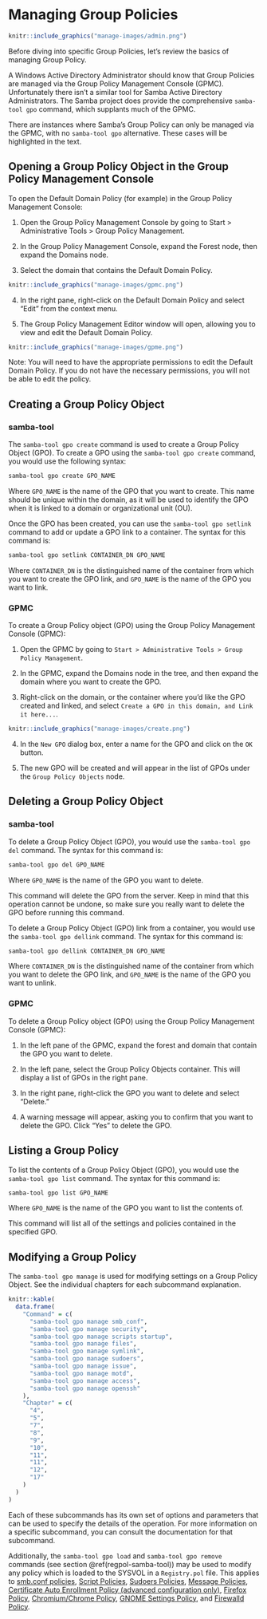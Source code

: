 # Managing Group Policies {#manage}

```r
knitr::include_graphics("manage-images/admin.png")
```

Before diving into specific Group Policies, let's review the basics of managing Group Policy.

A Windows Active Directory Administrator should know that Group Policies are managed via the Group Policy Management Console (GPMC). Unfortunately there isn't a similar tool for Samba Active Directory Administrators. The Samba project does provide the comprehensive `samba-tool gpo` command, which supplants much of the GPMC.
\index{Group Policy Management Console}

There are instances where Samba's Group Policy can only be managed via the GPMC, with no `samba-tool gpo` alternative. These cases will be highlighted in the text.

## Opening a Group Policy Object in the Group Policy Management Console {#gpopen}

To open the Default Domain Policy (for example) in the Group Policy Management Console:

1. Open the Group Policy Management Console by going to Start > Administrative Tools > Group Policy Management.

2. In the Group Policy Management Console, expand the Forest node, then expand the Domains node.

3. Select the domain that contains the Default Domain Policy.

```r
knitr::include_graphics("manage-images/gpmc.png")
```

4. In the right pane, right-click on the Default Domain Policy and select "Edit" from the context menu.

5. The Group Policy Management Editor window will open, allowing you to view and edit the Default Domain Policy.

\index{Group Policy Management Editor}

```r
knitr::include_graphics("manage-images/gpme.png")
```

Note: You will need to have the appropriate permissions to edit the Default Domain Policy. If you do not have the necessary permissions, you will not be able to edit the policy.

## Creating a Group Policy Object {#gpcreate}

### samba-tool

The `samba-tool gpo create` command is used to create a Group Policy Object (GPO). To create a GPO using the `samba-tool gpo create` command, you would use the following syntax:
\index{Group Policy Object}

```sh
samba-tool gpo create GPO_NAME
```

Where `GPO_NAME` is the name of the GPO that you want to create. This name should be unique within the domain, as it will be used to identify the GPO when it is linked to a domain or organizational unit (OU).

Once the GPO has been created, you can use the `samba-tool gpo setlink` command to add or update a GPO link to a container. The syntax for this command is:
\index{GPO Link}

```sh
samba-tool gpo setlink CONTAINER_DN GPO_NAME
```

Where `CONTAINER_DN` is the distinguished name of the container from which you want to create the GPO link, and `GPO_NAME` is the name of the GPO you want to link.

### GPMC

To create a Group Policy object (GPO) using the Group Policy Management Console (GPMC):
\index{Group Policy Object}

1. Open the GPMC by going to `Start > Administrative Tools > Group Policy Management`.

2. In the GPMC, expand the Domains node in the tree, and then expand the domain where you want to create the GPO.

3. Right-click on the domain, or the container where you'd like the GPO created and linked, and select `Create a GPO in this domain, and Link it here...`.

\index{GPO Link}

```r
knitr::include_graphics("manage-images/create.png")
```

4. In the `New GPO` dialog box, enter a name for the GPO and click on the `OK` button.

5. The new GPO will be created and will appear in the list of GPOs under the `Group Policy Objects` node.

## Deleting a Group Policy Object {#gpdelete}

### samba-tool

To delete a Group Policy Object (GPO), you would use the `samba-tool gpo del` command. The syntax for this command is:
\index{Group Policy Object}

```sh
samba-tool gpo del GPO_NAME
```

Where `GPO_NAME` is the name of the GPO you want to delete.

This command will delete the GPO from the server. Keep in mind that this operation cannot be undone, so make sure you really want to delete the GPO before running this command.

To delete a Group Policy Object (GPO) link from a container, you would use the `samba-tool gpo dellink` command. The syntax for this command is:
\index{GPO Link}

```sh
samba-tool gpo dellink CONTAINER_DN GPO_NAME
```

Where `CONTAINER_DN` is the distinguished name of the container from which you want to delete the GPO link, and `GPO_NAME` is the name of the GPO you want to unlink.

### GPMC

To delete a Group Policy object (GPO) using the Group Policy Management Console (GPMC):
\index{Group Policy Object}

1. In the left pane of the GPMC, expand the forest and domain that contain the GPO you want to delete.

2. In the left pane, select the Group Policy Objects container. This will display a list of GPOs in the right pane.

3. In the right pane, right-click the GPO you want to delete and select "Delete."

4. A warning message will appear, asking you to confirm that you want to delete the GPO. Click "Yes" to delete the GPO.

## Listing a Group Policy {#gplist}

To list the contents of a Group Policy Object (GPO), you would use the `samba-tool gpo list` command. The syntax for this command is:

```sh
samba-tool gpo list GPO_NAME
```

Where `GPO_NAME` is the name of the GPO you want to list the contents of.

This command will list all of the settings and policies contained in the specified GPO.

## Modifying a Group Policy {#gpmodify}

The `samba-tool gpo manage` is used for modifying settings on a Group Policy Object. See the individual chapters for each subcommand explanation.

```r
knitr::kable(
  data.frame(
    "Command" = c(
      "samba-tool gpo manage smb_conf",
      "samba-tool gpo manage security",
      "samba-tool gpo manage scripts startup",
      "samba-tool gpo manage files",
      "samba-tool gpo manage symlink",
      "samba-tool gpo manage sudoers",
      "samba-tool gpo manage issue",
      "samba-tool gpo manage motd",
      "samba-tool gpo manage access",
      "samba-tool gpo manage openssh"
    ),
    "Chapter" = c(
      "4",
      "5",
      "7",
      "8",
      "9",
      "10",
      "11",
      "11",
      "12",
      "17"
    )
  )
)
```

Each of these subcommands has its own set of options and parameters that can be used to specify the details of the operation. For more information on a specific subcommand, you can consult the documentation for that subcommand.

Additionally, the `samba-tool gpo load` and `samba-tool gpo remove` commands (see section \@ref(regpol-samba-tool)) may be used to modify any policy which is loaded to the SYSVOL in a `Registry.pol` file. This applies to [smb.conf policies](#smbconf), [Script Policies](#scripts), [Sudoers Policies](#sudoers), [Message Policies](#msgs), [Certificate Auto Enrollment Policy (advanced configuration only)](#certautoenroll), [Firefox Policy](#firefox), [Chromium/Chrome Policy](#chrome), [GNOME Settings Policy](#gnome), and [Firewalld Policy](#firewalld).
\index{Policies!smb.conf}
\index{Policies!Password}
\index{Policies!Kerberos}
\index{Policies!Startup Script}
\index{Policies!Files}
\index{Policies!Symlink}
\index{Policies!Sudoers}
\index{Policies!Message}
\index{Policies!PAM Access}
\index{Policies!OpenSSH}
\index{Policies!Script}
\index{Policies!Certificate Auto Enrollment}
\index{Policies!Firefox}
\index{Policies!Chromium/Chrome}
\index{Policies!GNOME Settings}
\index{Policies!Firewalld}
